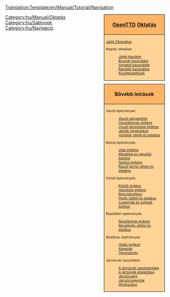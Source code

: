 <noinclude>[[Translation:Template/en/Manual/Tutorial/Navigation]]</noinclude><!--
NOTE:
Aqueducts should go under 'bridges' (with a link from building locks and canals), as aqueducts are in fact bridges but then for ships.

Possible future tutorials not already in list:
- Multistations
--><noinclude></noinclude><div style="float:right; padding-left:12px; background:none;">
<div style="width:180px; border:1px solid #000000; background:#ffb466; padding:5px; -moz-border-radius-topleft:5px; -moz-border-radius-topright:5px; font-size: 12pt;">
<center><strong><font size="3">[[hu/Manual/Main Page|OpenTTD]] [[hu/Manual/Tutorial/Main Page|Oktatás]]</font></strong></center>
</div>
<div style="width:180px;  border:1px solid black; border-top-width: 0px; background:#ffd496; padding:5px; font-size: 8pt;">
[[hu/Manual/Tutorial/Main Page|Játék Elkezdése]]

Alapok oktatása:
:[[hu/Manual/Tutorial/Main Page|Játék Kezdete]]
:[[hu/Manual/Tutorial/Buszok|Buszok használata]]
:[[hu/Manual/Tutorial/Vonatok|Vonatok használata]]
:[[hu/Manual/Tutorial/Repülők|Repülők használata]]
:[[hu/Manual/Tutorial/Következtetések|Következtetések]]

</div>

<div style="width:180px; border:1px solid #000000; background:#ffb466; padding:5px; font-size: 12pt; margin-top: 10px;">
<center><strong><font size="3">Bővebb leírások</font></strong></center>
</div>
<div style="width:180px;  border:1px solid black; border-top-width: 0px; background:#ffd496; padding:5px; -moz-border-radius-bottomleft:5px; -moz-border-radius-bottomright:8px; font-size: 8pt;">
<span style="font-weight:bold;">

Vasúti építmények:
:[[hu/Manual/Vasúti pályaépítés|Vasúti pályaépítés]]
:[[hu/Manual/Vasútállomás építése|Vasútállomás építése]]
:[[hu/Manual/Vasúti járműtelep építése|Vasúti járműtelep építése]]
:[[hu/Manual/Jelzők építése|Jelzők megépítése]]
:[[hu/Manual/Vonatok vétele és eladása|Vonatok vétele és eladása]]

Közúti építmények:
:[[hu/Manual/Utak építése|Utak építése]]
:[[hu/Manual/Megállók és rakodók építése|Megállók és rakodók építése]]
:[[hu/Manual/Garázs építése|Garázs építése]]
:[[hu/Manual/Közúti jármű vétele és eladása|Közúti jármű vétele és eladása]]

Víziúti építmények:
:[[hu/Manual/Kikötő építése|Kikötő építése]]
:[[hu/Manual/Hajódokk építése|Hajódokk építése]]
:[[hu/Manual/Bója telepítése|Bója telepítése]]
:[[hu/Manual/Hajók vétele és eladása|Hajók vétele és eladása]]
:[[hu/Manual/Csatornák és zsilipek építése|Csatornák és zsilipek építése]]

Repülőtéri építmények:
:[[hu/Manual/Repülőterek építése|Repülőterek építése]]
:[[hu/Manual/Repülőgép vétele és eladása|Repülőgép vétele és eladása]]

Általános építmények:
:[[hu/Manual/Hidak építése|Hidak építése]]
:[[hu/Manual/Alagutak|Alagutak]]
:[[hu/Manual/Tájrendezés|Tájrendezés]]

Járművek használata:
:[[hu/Manual/Utasítások|A járművek utasításlistája]]
:[[hu/Manual/Járművek átalakítása|A járművek átalakítása]]
:[[hu/Manual/Járműcsere|Járműcsere]]
:[[hu/Manual/Járműcsoportok|Járműcsoportok létrehozása]]

</span>
</div>
</div><includeonly>[[Category:hu/Manual/Oktatás]]</includeonly><noinclude>

[[Category:hu/Sablonok]][[Category:hu/Navigáció]]
</noinclude>